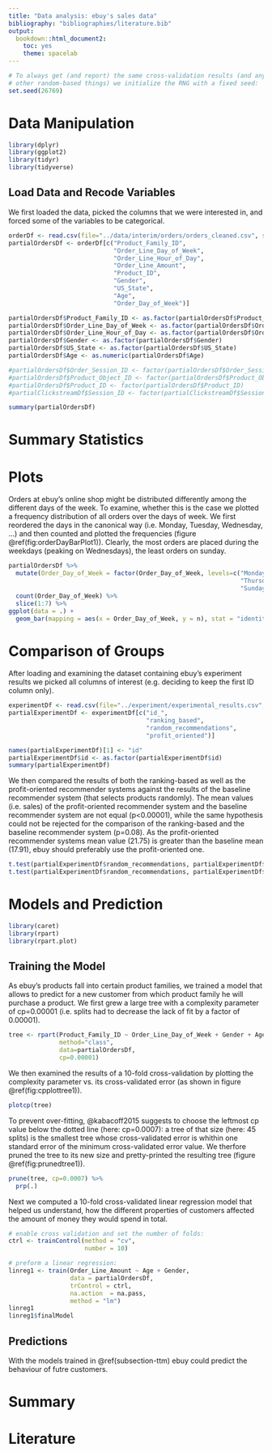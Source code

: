 ```yaml
---
title: "Data analysis: ebuy's sales data"
bibliography: "bibliographies/literature.bib"
output:
  bookdown::html_document2:
    toc: yes
    theme: spacelab
---
```

```r
# To always get (and report) the same cross-validation results (and any
# other random-based things) we initialize the RNG with a fixed seed:
set.seed(26769)
```

# Data Manipulation
```r
library(dplyr)
library(ggplot2)
library(tidyr)
library(tidyverse)
```
## Load Data and Recode Variables
We first loaded the data, picked the columns that we were interested in, and forced some of the variables to be categorical.
```r
orderDf <- read.csv(file="../data/interim/orders/orders_cleaned.csv", sep=",", na.strings=c("?","NA", "NULL"))
partialOrdersDf <- orderDf[c("Product_Family_ID",
                             "Order_Line_Day_of_Week",
                             "Order_Line_Hour_of_Day",
                             "Order_Line_Amount",
                             "Product_ID",
                             "Gender",
                             "US_State",
                             "Age",
                             "Order_Day_of_Week")]

partialOrdersDf$Product_Family_ID <- as.factor(partialOrdersDf$Product_Family_ID)
partialOrdersDf$Order_Line_Day_of_Week <- as.factor(partialOrdersDf$Order_Line_Day_of_Week)
partialOrdersDf$Order_Line_Hour_of_Day <- as.factor(partialOrdersDf$Order_Line_Hour_of_Day)
partialOrdersDf$Gender <- as.factor(partialOrdersDf$Gender)
partialOrdersDf$US_State <- as.factor(partialOrdersDf$US_State)
partialOrdersDf$Age <- as.numeric(partialOrdersDf$Age)

#partialOrdersDf$Order_Session_ID <- factor(partialOrdersDf$Order_Session_ID)
#partialOrdersDf$Product_Object_ID <- factor(partialOrdersDf$Product_Object_ID)
#partialOrdersDf$Product_ID <- factor(partialOrdersDf$Product_ID)
#partialClickstreamDf$Session_ID <- factor(partialClickstreamDf$Session_ID)

summary(partialOrdersDf)
```


# Summary Statistics

# Plots
Orders at ebuy's online shop might be distributed differently among the different days of the week. To examine, whether this is the case we plotted a frequency distribution of all orders over the days of week. We first reordered the days in the canonical way (i.e. Monday, Tuesday, Wednesday, ...) and then counted and plotted the frequencies (figure \@ref(fig:orderDayBarPlot1)). Clearly, the most orders are placed during the weekdays (peaking on Wednesdays), the least orders on sunday.
```r
partialOrdersDf %>%
  mutate(Order_Day_of_Week = factor(Order_Day_of_Week, levels=c("Monday", "Tuesday", "Wednesday",
                                                                "Thursday", "Friday", "Saturday",
                                                                "Sunday"))) %>%
  count(Order_Day_of_Week) %>%
  slice(1:7) %>%
ggplot(data = .) +
  geom_bar(mapping = aes(x = Order_Day_of_Week, y = n), stat = "identity")
```


# Comparison of Groups
After loading and examining the dataset containing ebuy's experiment results we picked all columns of interest (e.g. deciding to keep the first ID column only).
```r
experimentDf <- read.csv(file="../experiment/experimental_results.csv", sep=",", na.strings=c("NA"))
partialExperimentDf <- experimentDf[c("id_",
                                      "ranking_based",
                                      "random_recommendations",
                                      "profit_oriented")]

names(partialExperimentDf)[1] <- "id"
partialExperimentDf$id <- as.factor(partialExperimentDf$id)
summary(partialExperimentDf)
```

We then compared the results of both the ranking-based as well as the profit-oriented recommender systems against the results of the baseline recommender system (that selects products randomly). The mean values (i.e. sales) of the profit-oriented recommender system and the baseline recommender system are not equal (p<0.00001), while the same hypothesis could not be rejected for the comparison of the ranking-based and the baseline recommender system (p=0.08). As the profit-oriented recommender systems mean value (21.75) is greater than the baseline mean (17.91), ebuy should preferably use the profit-oriented one.
```r
t.test(partialExperimentDf$random_recommendations, partialExperimentDf$ranking_based)
t.test(partialExperimentDf$random_recommendations, partialExperimentDf$profit_oriented)
```


# Models and Prediction
```r
library(caret)
library(rpart)
library(rpart.plot)
```

## Training the Model{#subsection-ttm}
As ebuy's products fall into certain product families, we trained a model that allows to predict for a new customer from which product family he will purchase a product. We first grew a large tree with a complexity parameter of cp=0.00001 (i.e. splits had to decrease the lack of fit by a factor of 0.00001).
```r
tree <- rpart(Product_Family_ID ~ Order_Line_Day_of_Week + Gender + Age,
              method="class",
              data=partialOrdersDf,
              cp=0.00001)
```
We then examined the results of a 10-fold cross-validation by plotting the complexity parameter vs. its cross-validated error (as shown in figure \@ref(fig:cpplottree1)).
```r
plotcp(tree)
```

To prevent over-fitting, @kabacoff2015 suggests to choose the leftmost cp value below the dotted line (here: cp=0.0007): a tree of that size (here: 45 splits) is the smallest tree whose cross-validated error is whithin one standard error of the minimum cross-validated error value. We therfore pruned the tree to its new size and pretty-printed the resulting tree (figure \@ref(fig:prunedtree1)).
```r
prune(tree, cp=0.0007) %>%
  prp(.)
```

Next we computed a 10-fold cross-validated linear regression model that helped us understand, how the different properties of customers affected the amount of money they would spend in total.
```r
# enable cross validation and set the number of folds:
ctrl <- trainControl(method = "cv",
                     number = 10)

# preform a linear regression:
linreg1 <- train(Order_Line_Amount ~ Age + Gender,
                 data = partialOrdersDf,
                 trControl = ctrl,
                 na.action  = na.pass,
                 method = "lm")
linreg1
linreg1$finalModel
```

## Predictions
With the models trained in \@ref(subsection-ttm) ebuy could predict the behaviour of futre customers.

# Summary

# Literature
